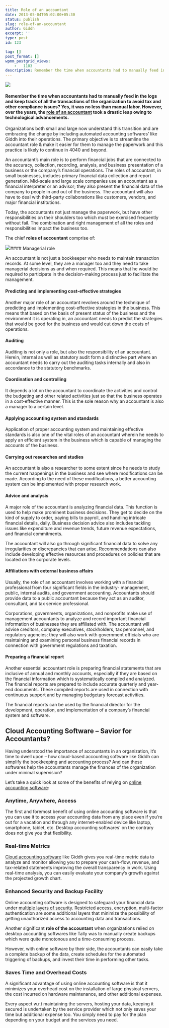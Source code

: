 ```yaml
---
title: Role of an accountant
date: 2013-05-04T05:02:00+05:30
status: publish
slug: role-of-an-accountant
author: Giddh
excerpt: ''
type: post
id: 123

tag: []
post_format: []
wpmm_postgrid_views:
    -   1103
description: Remember the time when accountants had to manually feed in the logs and keep track of all the transactions of the organization to avoid tax
---
```

<img class="wp-block-image size-large" src = "https://miro.medium.com/max/517/0*MPQQe-xlwsHq1Bf-.jpg"/>

#### Remember the time when accountants had to manually feed in the logs and keep track of all the transactions of the organization to avoid tax and other compliance issues? Yes, it was no less than manual labor. However, over the years, the [**role of an accountant**](https://giddh.com/guide/life-saving-hacks-for-accountants-and-bookkeepers-in-2020/) took a drastic leap owing to technological advancements.

Organizations both small and large now understand this transition and are embracing the change by including automated accounting softwares’ like Giddh into their operations. The primary objective is to streamline the accountant role &amp; make it easier for them to manage the paperwork and this practice is likely to continue in 4040 and beyond.

An accountant’s main role is to perform financial jobs that are connected to the accuracy, collection, recording, analysis, and business presentation of a business or the company’s financial operations. The roles of accountant, in small businesses, includes primary financial data collection and report generation. Mid-scale and large scale companies use an accountant as a financial interpreter or an advisor; they also present the financial data of the company to people in and out of the business. The accountant will also have to deal with third-party collaborations like customers, vendors, and major financial institutions.

Today, the accountants not just manage the paperwork, but have other responsibilities on their shoulders too which must be exercised frequently without fail. The combination and right management of all the roles and responsibilities impact the business too.

The chief **roles of accountant** comprise of:

<img class="wp-block-image size-large"  src = "https://miro.medium.com/max/521/0*8wu59zD6NqWabTVY.jpg"/>#### Managerial role

An accountant is not just a bookkeeper who needs to maintain transaction records. At some level, they are a manager too and they need to take managerial decisions as and when required. This means that he would be required to participate in the decision-making process just to facilitate the management.

#### Predicting and implementing cost-effective strategies

Another major role of an accountant revolves around the technique of predicting and implementing cost-effective strategies in the business. This means that based on the basis of present status of the business and the environment it is operating in, an accountant needs to predict the strategies that would be good for the business and would cut down the costs of operations.

#### Auditing

Auditing is not only a role, but also the responsibility of an accountant. Herein, internal as well as statutory audit form a distinctive part where an accountant needs to carry out the auditing tasks internally and also in accordance to the statutory benchmarks.

#### Coordination and controlling

It depends a lot on the accountant to coordinate the activities and control the budgeting and other related activities just so that the business operates in a cost-effective manner. This is the sole reason why an accountant is also a manager to a certain level.

#### Applying accounting system and standards

Application of proper accounting system and maintaining effective standards is also one of the vital roles of an accountant wherein he needs to apply an efficient system in the business which is capable of managing the accounts of the business.

#### Carrying out researches and studies

An accountant is also a researcher to some extent since he needs to study the current happenings in the business and see where modifications can be made. According to the need of these modifications, a better accounting system can be implemented with proper research work.

#### Advice and analysis

A major role of the accountant is analyzing financial data. This function is used to help make prominent business decisions. They get to decide on the kind of supply to order, paying bills to payroll, and handling intricate financial details, daily. Business decision advice also includes tackling issues like expenditure and revenue trends, future revenue expectations, and financial commitments.

The accountant will also go through significant financial data to solve any irregularities or discrepancies that can arise. Recommendations can also include developing effective resources and procedures on policies that are located on the corporate levels.

#### Affiliations with external business affairs

Usually, the role of an accountant involves working with a financial professional from four significant fields in the industry- management, public, internal audits, and government accounting. Accountants should provide data to a public accountant because they act as an auditor, consultant, and tax service professional.

Corporations, governments, organizations, and nonprofits make use of management accountants to analyze and record important financial information of businesses they are affiliated with. The accountant will advise creditors, company executives, stockholders, tax personnel, and regulatory agencies; they will also work with government officials who are maintaining and examining personal business financial records in connection with government regulations and taxation.

#### Preparing a financial report

Another essential accountant role is preparing financial statements that are inclusive of annual and monthly accounts, especially if they are based on the financial information which is systematically compiled and analyzed. The financial reports are prepared to include accurate quarterly and year-end documents. These compiled reports are used in connection with continuous support and by managing budgetary forecast activities.

The financial reports can be used by the financial director for the development, operation, and implementation of a company’s financial system and software.

**Cloud Accounting Software – Savior for Accountants?**
-------------------------------------------------------

Having understood the importance of accountants in an organization, it’s time to dwell upon – how cloud-based accounting software like Giddh can simplify the bookkeeping and accounting process? And can these softwares help the accountants manage the finances of the organization under minimal supervision?

Let’s take a quick look at some of the benefits of relying on [online accounting software](https://giddh.com/):

### **Anytime, Anywhere, Access**

The first and foremost benefit of using online accounting software is that you can use it to access your accounting data from any place even if you’re out for a vacation and through any internet-enabled device like laptop, smartphone, tablet, etc. Desktop accounting softwares’ on the contrary does not give you that flexibility.

### **Real-time Metrics**

[Cloud accounting software](https://giddh.com/cloud-accounting-software/) like Giddh gives you real-time metric data to analyze and monitor allowing you to prepare your cash-flow, revenue, and tax-related statements improving the overall transparency in work. Using real-time analysis, you can easily evaluate your company’s growth against the projected growth chart.

### **Enhanced Security and Backup Facility**

Online accounting software is designed to safeguard your financial data under [multiple layers of security](https://giddh.com/security/). Restricted access, encryption, multi-factor authentication are some additional layers that minimize the possibility of getting unauthorized access to accounting data and transactions.

Another significant **role of the accountant** when organizations relied on desktop accounting softwares like Tally was to manually create backups which were quite monotonous and a time-consuming process.

However, with online software by their side, the accountants can easily take a complete backup of the data, create schedules for the automated triggering of backups, and invest their time in performing other tasks.

### **Saves Time and Overhead Costs**

A significant advantage of using online accounting software is that it minimizes your overhead cost on the installation of large physical servers, the cost incurred on hardware maintenance, and other additional expenses.

Every aspect w.r.t maintaining the servers, hosting your data, keeping it secured is undertaken by the service provider which not only saves your time but additional expense too. You simply need to pay for the plan depending on your budget and the services you need.
